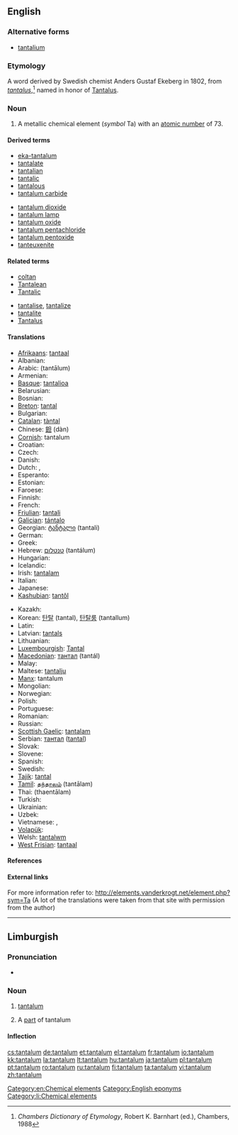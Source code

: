 ==English==

{{elements|Ta|hafnium|Hf|tungsten|W}}

===Alternative forms===
* [[tantalium]] {{qualifier|obsolete}}

===Etymology===
A {{etyl|NL.}} word derived by Swedish chemist Anders Gustaf Ekeberg in 1802, from {{etyl|la}} ''[[tantalus]]'',<ref>''Chambers Dictionary of Etymology'', Robert K. Barnhart (ed.), Chambers, 1988</ref> named in honor of [[w:Tantalus|Tantalus]].

===Noun===
{{en-noun|-}}
{{wikipedia}}

# A metallic chemical element (''symbol'' Ta) with an [[atomic number]] of 73.

====Derived terms====
{{der-top}}
* [[eka-tantalum]]
* [[tantalate]]
* [[tantalian]]
* [[tantalic]]
* [[tantalous]]
* [[tantalum carbide]]
{{der-mid}}
* [[tantalum dioxide]]
* [[tantalum lamp]]
* [[tantalum oxide]]
* [[tantalum pentachloride]]
* [[tantalum pentoxide]]
* [[tanteuxenite]]
{{der-bottom}}

====Related terms====
{{rel-top}}
* [[coltan]]
* [[Tantalean]]
* [[Tantalic]]
{{rel-mid}}
* [[tantalise]], [[tantalize]]
* [[tantalite]]
* [[Tantalus]]
{{rel-bottom}}

====Translations====
{{trans-top|A metallic chemical element with an atomic number of 73.}}
* [[Afrikaans]]: [[tantaal]]
* Albanian: {{t-|sq|tantal|xs=Albanian}}
* Arabic: {{Arab|[[تنتالم]]}} (tantālum) {{m}}
* Armenian: {{t-|hy|տանտալ|tr=tantal}}
* [[Basque]]: [[tantalioa]]
* Belarusian: {{t-|be|тантал|m|tr=tantál|xs=Belarusian}}
* Bosnian: {{t-|bs|tantal}}
* [[Breton]]: [[tantal]]
* Bulgarian: {{t-|bg|тантал|m|tr=tantál}}
* [[Catalan]]: [[tàntal]]
* Chinese: [[鉭]] (dàn)
* [[Cornish]]: tantalum
* Croatian: {{t+|hr|tantal}}
* Czech: {{t+|cs|tantal}}
* Danish: {{t-|da|tantal}}
* Dutch: {{t+|nl|tantaal|n}}, {{t+|nl|tantalium|n}}
* Esperanto: {{t-|eo|tantalo|xs=Esperanto}}
* Estonian: {{t-|et|tantaal}}
* Faroese: {{t-|fo|tantal|xs=Faroese}}
* Finnish: {{t+|fi|tantaali}}
* French: {{t+|fr|tantale|m}}
* [[Friulian]]: [[tantali]]
* [[Galician]]: [[tántalo]]
* Georgian: [[ტანტალი]] (tantali)
* German: {{t+|de|Tantal|n}}
* Greek: {{t+|el|ταντάλιο|n|tr=tantálio}}
* Hebrew: [[טנטלום]] (tantálum)
* Hungarian: {{t+|hu|tantál}}
* Icelandic: {{t+|is|tantal}}
* Irish: [[tantalam]]
* Italian: {{t+|it|tantalio|m}}
* Japanese: {{t+|ja|タンタル|tr=tantaru}}
* [[Kashubian]]: [[tantôl]]
{{trans-mid}}
* Kazakh: {{t-|kk|тантал|tr=tantal|sc=Cyrl|xs=Kazakh}}
* Korean: [[탄탈]] (tantal), [[탄탈룸]] (tantallum)
* Latin: {{t-|la|tantalium}}
* Latvian: [[tantals]]
* Lithuanian: {{t+|lt|tantalas|xs=Lithuanian}}
* [[Luxembourgish]]: [[Tantal]]
* [[Macedonian]]: [[тантал]] (tantál) {{m}}
* Malay: {{t-|ms|tantalum|xs=Malay}}
* Maltese: [[tantalju]]
* [[Manx]]: tantalum
* Mongolian: {{t-|mn|тантал|tr=tantal|sc=Cyrl|xs=Mongolian}}
* Norwegian: {{t-|no|tantal}}
* Polish: {{t+|pl|tantal|m}}
* Portuguese: {{t+|pt|tântalo|m}}
* Romanian: {{t+|ro|tantal|n}}
* Russian: {{t+|ru|тантал|m|tr=tantál}}
* [[Scottish Gaelic]]: [[tantalam]]
* Serbian: [[тантал]] ([[tantal]]) {{m}}
* Slovak: {{t-|sk|tantal}}
* Slovene: {{t+|sl|tantal}}
* Spanish: {{t+|es|tántalo|m}}
* Swedish: {{t+|sv|tantal}}
* [[Tajik]]: [[tantal]]
* [[Tamil]]: [[தந்தாலம்]] (tantālam)
* Thai: {{Thai|[[แทนทาลัม]]}} (thaentālam)
* Turkish: {{t+|tr|tantal}}
* Ukrainian: {{t-|uk|тантал|m|tr=tantál|xs=Ukrainian}}
* Uzbek: {{t-|uz|тантал|tr=tantal|sc=Cyrl|xs=Uzbek}}
* Vietnamese: {{t-|vi|tantali|xs=Vietnamese}}, {{t-|vi|tantan|xs=Vietnamese}}
* [[Volapük]]: {{t|vo|tantalin|xs=Volapük}}
* Welsh: [[tantalwm]]
* [[West Frisian]]: [[tantaal]]
{{trans-bottom}}

====References====
<references/>

====External links====
For more information refer to:
http://elements.vanderkrogt.net/element.php?sym=Ta
(A lot of the translations were taken from that site with permission from the author)

[[Category:en:Chemical elements]]
[[Category:English eponyms]]

----

==Limburgish==

===Pronunciation===
* {{IPA|[tɑ˧nˈʃaː˨lɔ˧m]|lang=li}}

===Noun===
{{li-noun|g=n}}

# {{uncountable|lang=li}} [[tantalum#English|tantalum]]
# A [[part]] of tantalum

====Inflection====
{{li-decl-noun-um|tantal}}

[[Category:li:Chemical elements]]

[[cs:tantalum]]
[[de:tantalum]]
[[et:tantalum]]
[[el:tantalum]]
[[fr:tantalum]]
[[io:tantalum]]
[[kk:tantalum]]
[[la:tantalum]]
[[lt:tantalum]]
[[hu:tantalum]]
[[ja:tantalum]]
[[pl:tantalum]]
[[pt:tantalum]]
[[ro:tantalum]]
[[ru:tantalum]]
[[fi:tantalum]]
[[ta:tantalum]]
[[vi:tantalum]]
[[zh:tantalum]]
